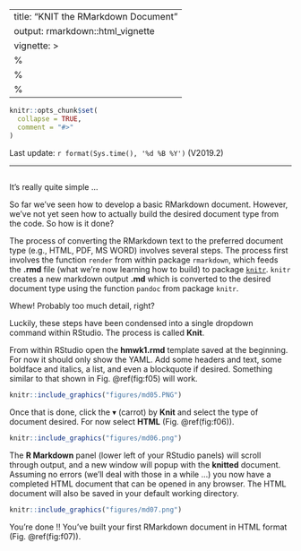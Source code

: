 
---
title: "KNIT the RMarkdown Document"
output: rmarkdown::html_vignette
vignette: >
  %\VignetteIndexEntry{0204-rmdKNIT}
  %\VignetteEngine{knitr::rmarkdown}
  %\VignetteEncoding{UTF-8}
---


<!-- set root directory here
```r
knitr::opts_knit$set(root.dir = "~/words/classes/markdownR/markdown_html")
knitr::opts_chunk$set(warning=FALSE, fig.align="center")
```
-->

```r
knitr::opts_chunk$set(
  collapse = TRUE,
  comment = "#>"
)
```

Last update: `r format(Sys.time(), '%d %B %Y')` (V2019.2)

---

##
It's really quite simple ...

So far we've seen how to develop a basic RMarkdown document.  However, we've not yet seen how to actually build the desired document type from the code.  So how is it done?

The process of converting the RMarkdown text to the preferred document type (e.g., HTML, PDF, MS WORD) involves several steps.  The process first involves the function `render` from within package `rmarkdown`, which feeds the **.rmd** file (what we're now learning how to build) to package [`knitr`](https://cran.r-project.org/web/packages/knitr/index.html).  `knitr` creates a new markdown output **.md** which is converted to the desired document type using the function `pandoc` from package `knitr`.

Whew!  Probably too much detail, right?

Luckily, these steps have been condensed into a single dropdown command within RStudio.  The process is called **Knit**.

From within RStudio open the **hmwk1.rmd** template saved at the beginning.  For now it should only show the YAML.  Add some headers and text, some boldface and italics, a list, and even a blockquote if desired.  Something similar to that shown in Fig. \@ref(fig:f05) will work.

<!-- set figures directory here 
![](figures/md05.png)
<img src="figures/md03.png" height="359px" width="480px" />
out.extra='style="background-color: #ffffff; padding:10px; display: inline-block;"'
--> 

```r
knitr::include_graphics("figures/md05.PNG")
```

Once that is done, click the $\blacktriangledown$ (carrot) by **Knit** and select the type of document desired.  For now select **HTML** (Fig. \@ref(fig:f06)).

<!-- set figures directory here 
![](figures/md06.png)
<img src="figures/md06.png" height="172px" width="480px" />
out.extra='style="background-color: #ffffff; padding:10px; display: inline-block;"'
--> 

```r
knitr::include_graphics("figures/md06.png")
```

The **R Markdown** panel (lower left of your RStudio panels) will scroll through output, and a new window will popup with the **knitted** document.  Assuming no errors (we'll deal with those in a while ...) you now have a completed HTML document that can be opened in any browser.  The HTML document will also be saved in your default working directory.

<!-- set figures directory here 
![](figures/md07.png)
<img src="figures/md07.png" height="239px" width="480px" />
out.extra='style="background-color: #ffffff; padding:10px; display: inline-block;"'
--> 

```r
knitr::include_graphics("figures/md07.png")
```

You're done !!  You've built your first RMarkdown document in HTML format (Fig. \@ref(fig:f07)).
